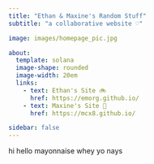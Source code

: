 ```yaml
---
title: "Ethan & Maxine's Random Stuff"
subtitle: "a collaborative website ♡"

image: images/homepage_pic.jpg

about:
  template: solana
  image-shape: rounded
  image-width: 20em
  links: 
    - text: Ethan's Site 🚲
      href: https://emorg.github.io/
    - text: Maxine's Site 🦋
      href: https://mcx8.github.io/

sidebar: false
---
```


hi hello mayonnaise whey yo nays
